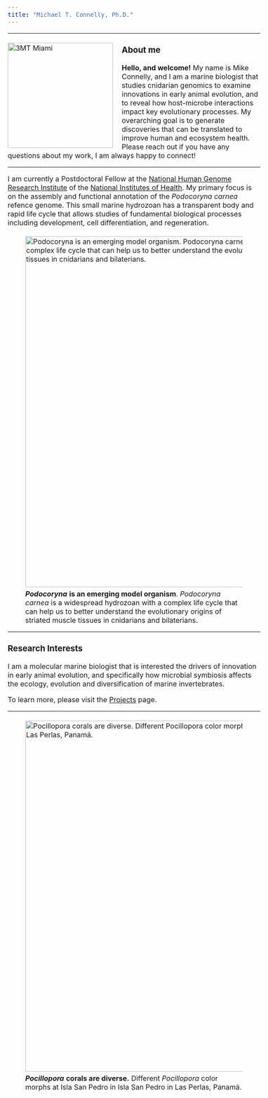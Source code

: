 ```yaml
---
title: "Michael T. Connelly, Ph.D."
---
```

<style type="text/css">

body, td {
   font-size: 16px;
}
</style>
------------------------------------------------------------------------

<img style="margin: 5px 20px 5px 0" src="./images/Mike_3MT_headshot.JPG" alt="3MT Miami" align="left" width="240px"></img>

### About me

**Hello, and welcome!** My name is Mike Connelly, and I am a marine biologist that studies cnidarian genomics to examine innovations in early animal evolution, and to reveal how host-microbe interactions impact key evolutionary processes. My overarching goal is to generate discoveries that can be translated to improve human and ecosystem health. Please reach out if you have any questions about my work, I am always happy to connect!

------------------------------------------------------------------------

I am currently a Postdoctoral Fellow at the [National Human Genome Research Institute](https://www.genome.gov/) of the [National Institutes of Health](https://www.nih.gov/). My primary focus is on the assembly and functional annotation of the *Podocoryna carnea* refence genome. This small marine hydrozoan has a transparent body and rapid life cycle that allows studies of fundamental biological processes including development, cell differentiation, and regeneration.


![***Podocoryna*** **is an emerging model organism**. *Podocoryna carnea* is a widespread hydrozoan with a complex life cycle that can help us to better understand the evolutionary origins of striated muscle tissues in cnidarians and bilaterians.](./images/podocoryna_polyp_slide.JPG){width=800px align="center" style="margin: 5px 5px 5px 0"}

------------------------------------------------------------------------

### Research Interests

I am a molecular marine biologist that is interested the drivers of innovation in early animal evolution, and specifically how microbial symbiosis affects the ecology, evolution and diversification of marine invertebrates. 

To learn more, please visit the  [Projects](https://michaeltconnelly.github.io/projects.html) page.

***

![***Pocillopora*** **corals are diverse.** Different *Pocillopora* color morphs at Isla San Pedro in Isla San Pedro in Las Perlas, Panamá.](./images/Pocillopora_SanPedro_Morphs.JPG){width=800px align="center" style="margin: 5px 5px 5px 0"}


